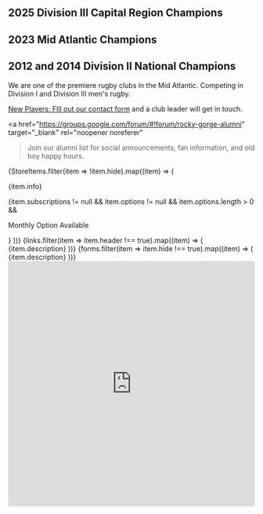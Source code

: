 


<Row>
  <Col md={22} lg={22} style={{ textAlign: "center" }}>

## 2025 Division III Capital Region Champions

## 2023 Mid Atlantic Champions

## 2012 and 2014 Division II National Champions

We are one of the premiere rugby clubs in the Mid Atlantic. Competing in Division I and Division III men's rugby.

[New Players: FIll out our contact form](./forms/contact) and a club leader will get in touch.

<a
  href="https://groups.google.com/forum/#!forum/rocky-gorge-alumni"
  target="_blank"
  rel="noopener noreferer"
>Join our alumni list</a> for social announcements, fan information, and old boy happy hours.

<Scores/>

  </Col>
</Row>

<Row gutter={20} type="flex">
  <Col md={22} lg={11}>
    <Row type="flex">
      {StoreItems.filter(item => !item.hide).map((item) => (
        <Col key={item.description}>
          <CardLink
            key={item.description}
            title={item?.description}
            link={`/${item.name}`}
          >
            <span><p>{item.info}</p>
            {item.subscriptions != null && item.options != null && item.options.length > 0 &&
              <p>Monthly Option Available</p>
            }</span>
          </CardLink>
        </Col>
      ))}
    </Row>
    <Row type="flex">
      {links.filter(item => item.header !== true).map((item) => (
        <Col key={item?.link}>
          <CardLink title={item?.title} link={item?.link}>
            {item.description}
          </CardLink>
        </Col>
      ))}
    </Row>
    <Row type="flex">
      {forms.filter(item => item.hide !== true).map((item) => (
        <Col key={item?.link}>
          <CardLink 
            key={item?.id}
            title={item?.name}
            link={`forms/${item?.id}`}
          >
            {item.description}
          </CardLink>
        </Col>
      ))}
    </Row>
  </Col>
  <Col md={22} lg={11}>
    <CardLink link="/calendar" title="Calendar">
      <iframe
        title="Calendar"
        src="https://calendar.google.com/calendar/embed?height=300&wkst=1&bgcolor=%23ffffff&ctz=America%2FNew_York&src=dDFzMGwydWNtMWZsMDg0b2xobWo2OXBtZThAZ3JvdXAuY2FsZW5kYXIuZ29vZ2xlLmNvbQ&color=%233F51B5&mode=AGENDA&title=Schedule&showTz=0&showCalendars=0&showTabs=0&showPrint=0&showNav=0&showTitle=0&showDate=0"
        style={{ borderWidth: 0 }}
        width="100%"
        height="500"
        frameBorder="0"
        scrolling="no"
      ></iframe>
    </CardLink>
  </Col>
</Row>
